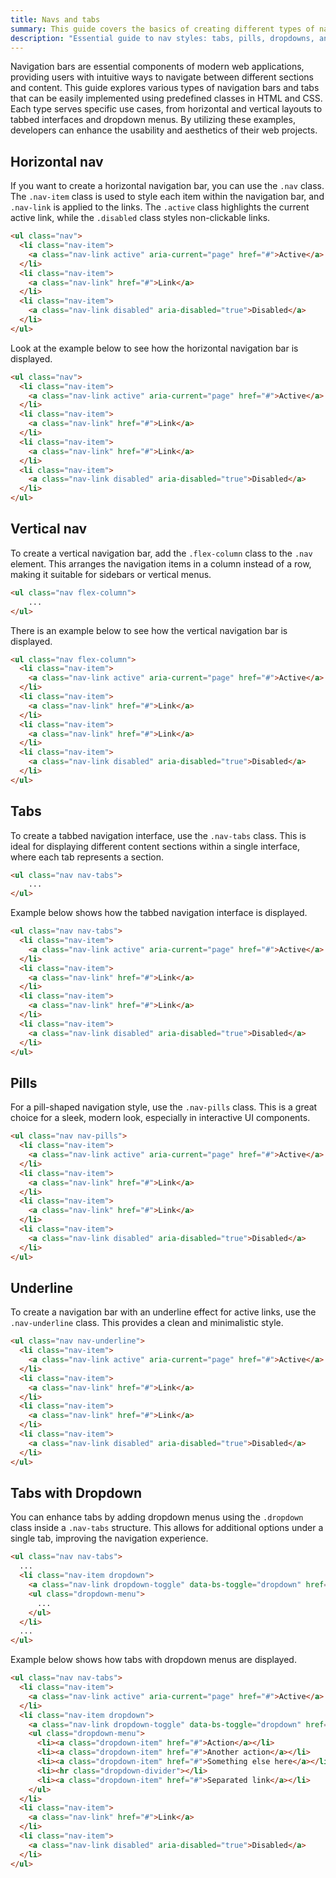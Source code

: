 ```yaml
---
title: Navs and tabs
summary: This guide covers the basics of creating different types of navigation bars and tabs, including horizontal, vertical, pill-shaped, and underline-styled navs.
description: "Essential guide to nav styles: tabs, pills, dropdowns, and more."
---
```


Navigation bars are essential components of modern web applications, providing users with intuitive ways to navigate between different sections and content. This guide explores various types of navigation bars and tabs that can be easily implemented using predefined classes in HTML and CSS. Each type serves specific use cases, from horizontal and vertical layouts to tabbed interfaces and dropdown menus. By utilizing these examples, developers can enhance the usability and aesthetics of their web projects.

## Horizontal nav

If you want to create a horizontal navigation bar, you can use the `.nav` class. The `.nav-item` class is used to style each item within the navigation bar, and `.nav-link` is applied to the links. The `.active` class highlights the current active link, while the `.disabled` class styles non-clickable links.

```html
<ul class="nav">
  <li class="nav-item">
    <a class="nav-link active" aria-current="page" href="#">Active</a>
  </li>
  <li class="nav-item">
    <a class="nav-link" href="#">Link</a>
  </li>
  <li class="nav-item">
    <a class="nav-link disabled" aria-disabled="true">Disabled</a>
  </li>
</ul>
```

Look at the example below to see how the horizontal navigation bar is displayed.
 
```html example centered 
<ul class="nav">
  <li class="nav-item">
    <a class="nav-link active" aria-current="page" href="#">Active</a>
  </li>
  <li class="nav-item">
    <a class="nav-link" href="#">Link</a>
  </li>
  <li class="nav-item">
    <a class="nav-link" href="#">Link</a>
  </li>
  <li class="nav-item">
    <a class="nav-link disabled" aria-disabled="true">Disabled</a>
  </li>
</ul>
```

## Vertical nav

To create a vertical navigation bar, add the `.flex-column` class to the `.nav` element. This arranges the navigation items in a column instead of a row, making it suitable for sidebars or vertical menus.

```html
<ul class="nav flex-column">
	...
</ul>
```

There is an example below to see how the vertical navigation bar is displayed.

```html example centered
<ul class="nav flex-column">
  <li class="nav-item">
    <a class="nav-link active" aria-current="page" href="#">Active</a>
  </li>
  <li class="nav-item">
    <a class="nav-link" href="#">Link</a>
  </li>
  <li class="nav-item">
    <a class="nav-link" href="#">Link</a>
  </li>
  <li class="nav-item">
    <a class="nav-link disabled" aria-disabled="true">Disabled</a>
  </li>
</ul>
```

## Tabs

To create a tabbed navigation interface, use the `.nav-tabs` class. This is ideal for displaying different content sections within a single interface, where each tab represents a section.

```html
<ul class="nav nav-tabs">
	...
</ul>
```

Example below shows how the tabbed navigation interface is displayed.

```html example centered 
<ul class="nav nav-tabs">
  <li class="nav-item">
    <a class="nav-link active" aria-current="page" href="#">Active</a>
  </li>
  <li class="nav-item">
    <a class="nav-link" href="#">Link</a>
  </li>
  <li class="nav-item">
    <a class="nav-link" href="#">Link</a>
  </li>
  <li class="nav-item">
    <a class="nav-link disabled" aria-disabled="true">Disabled</a>
  </li>
</ul>
```

## Pills

For a pill-shaped navigation style, use the `.nav-pills` class. This is a great choice for a sleek, modern look, especially in interactive UI components.

```html example centered
<ul class="nav nav-pills">
  <li class="nav-item">
    <a class="nav-link active" aria-current="page" href="#">Active</a>
  </li>
  <li class="nav-item">
    <a class="nav-link" href="#">Link</a>
  </li>
  <li class="nav-item">
    <a class="nav-link" href="#">Link</a>
  </li>
  <li class="nav-item">
    <a class="nav-link disabled" aria-disabled="true">Disabled</a>
  </li>
</ul>
```

## Underline

To create a navigation bar with an underline effect for active links, use the `.nav-underline` class. This provides a clean and minimalistic style.

```html example centered
<ul class="nav nav-underline">
  <li class="nav-item">
    <a class="nav-link active" aria-current="page" href="#">Active</a>
  </li>
  <li class="nav-item">
    <a class="nav-link" href="#">Link</a>
  </li>
  <li class="nav-item">
    <a class="nav-link" href="#">Link</a>
  </li>
  <li class="nav-item">
    <a class="nav-link disabled" aria-disabled="true">Disabled</a>
  </li>
</ul>
```

## Tabs with Dropdown

You can enhance tabs by adding dropdown menus using the `.dropdown` class inside a `.nav-tabs` structure. This allows for additional options under a single tab, improving the navigation experience.

```html
<ul class="nav nav-tabs">
  ...
  <li class="nav-item dropdown">
    <a class="nav-link dropdown-toggle" data-bs-toggle="dropdown" href="#" role="button" aria-expanded="false">Dropdown</a>
    <ul class="dropdown-menu">
      ...
    </ul>
  </li>
  ...
</ul>
```

Example below shows how tabs with dropdown menus are displayed.

```html example centered height="15rem"
<ul class="nav nav-tabs">
  <li class="nav-item">
    <a class="nav-link active" aria-current="page" href="#">Active</a>
  </li>
  <li class="nav-item dropdown">
    <a class="nav-link dropdown-toggle" data-bs-toggle="dropdown" href="#" role="button" aria-expanded="false">Dropdown</a>
    <ul class="dropdown-menu">
      <li><a class="dropdown-item" href="#">Action</a></li>
      <li><a class="dropdown-item" href="#">Another action</a></li>
      <li><a class="dropdown-item" href="#">Something else here</a></li>
      <li><hr class="dropdown-divider"></li>
      <li><a class="dropdown-item" href="#">Separated link</a></li>
    </ul>
  </li>
  <li class="nav-item">
    <a class="nav-link" href="#">Link</a>
  </li>
  <li class="nav-item">
    <a class="nav-link disabled" aria-disabled="true">Disabled</a>
  </li>
</ul>
```